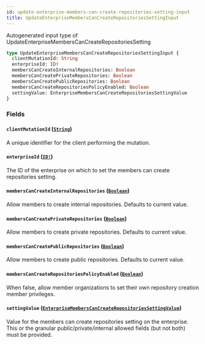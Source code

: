 ```yaml
---
id: update-enterprise-members-can-create-repositories-setting-input
title: UpdateEnterpriseMembersCanCreateRepositoriesSettingInput
---
```


Autogenerated input type of UpdateEnterpriseMembersCanCreateRepositoriesSetting

```graphql
type UpdateEnterpriseMembersCanCreateRepositoriesSettingInput {
  clientMutationId: String
  enterpriseId: ID!
  membersCanCreateInternalRepositories: Boolean
  membersCanCreatePrivateRepositories: Boolean
  membersCanCreatePublicRepositories: Boolean
  membersCanCreateRepositoriesPolicyEnabled: Boolean
  settingValue: EnterpriseMembersCanCreateRepositoriesSettingValue
}
```

### Fields

#### `clientMutationId` ([`String`](/docs/api/scalars/string))

A unique identifier for the client performing the mutation.

#### `enterpriseId` ([`ID!`](/docs/api/scalars/id))

The ID of the enterprise on which to set the members can create repositories setting.

#### `membersCanCreateInternalRepositories` ([`Boolean`](/docs/api/scalars/boolean))

Allow members to create internal repositories. Defaults to current value.

#### `membersCanCreatePrivateRepositories` ([`Boolean`](/docs/api/scalars/boolean))

Allow members to create private repositories. Defaults to current value.

#### `membersCanCreatePublicRepositories` ([`Boolean`](/docs/api/scalars/boolean))

Allow members to create public repositories. Defaults to current value.

#### `membersCanCreateRepositoriesPolicyEnabled` ([`Boolean`](/docs/api/scalars/boolean))

When false, allow member organizations to set their own repository creation member privileges.

#### `settingValue` ([`EnterpriseMembersCanCreateRepositoriesSettingValue`](/docs/api/enums/enterprise-members-can-create-repositories-setting-value))

Value for the members can create repositories setting on the enterprise. This
or the granular public/private/internal allowed fields (but not both) must be provided.
